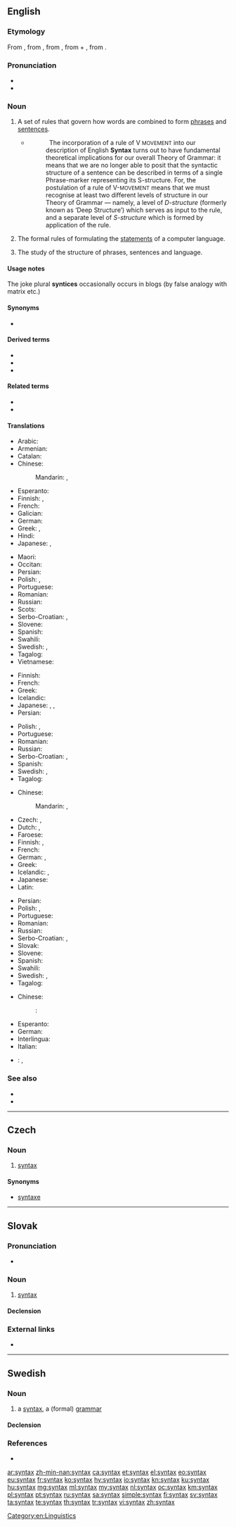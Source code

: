==English==
{{wikipedia}}

===Etymology===
From {{etyl|fr|en}} {{m|fr|syntaxe}}, from {{etyl|LL.|en}} {{m|la|syntaxis}}, from {{etyl|grc|en}} {{m|grc|σύνταξις}}, from {{m|grc|σύν||together}} + {{m|grc|τάξις||arrangement}}, from {{m|grc|τάσσω||I arrange}}.

===Pronunciation===
* {{IPA|/ˈsɪn.tæks/|lang=en}}
* {{homophones|sin tax|lang=en}}

===Noun===
{{en-noun|~|syntaxes}}

# A set of rules that govern how words are combined to form [[phrase]]s and [[sentence]]s.
#* {{quote-book|year=1988|author=Andrew Radford|title=Transformational grammar: a first course|location=Cambridge, UK|publisher=Cambridge University Press|page=410|chapter=8}}
#*: &nbsp;&nbsp;The incorporation of a rule of V <small>MOVEMENT</small> into our description of English '''Syntax''' turns out to have fundamental theoretical implications for our overall Theory of Grammar: it means that we are no longer able to posit that the syntactic structure of a sentence can be described in terms of a single Phrase-marker representing its S-structure. For, the postulation of a rule of V-<small>MOVEMENT</small> means that we must recognise at least two different levels of structure in our Theory of Grammar — namely, a level of ''D-structure'' (formerly known as ‘Deep Structureʼ) which serves as input to the rule, and a separate level of ''S-structure'' which is formed by application of the rule.
# {{lb|en|computing|countable}} The formal rules of formulating the [[statements]] of a computer language.
# {{lb|en|linguistics}} The study of the structure of phrases, sentences and language.

====Usage notes====
The joke plural '''syntices''' occasionally occurs in blogs (by false analogy with matrix etc.)

====Synonyms====
* {{sense|grammar}} {{l|en|syntaxis}}

====Derived terms====
* {{l|en|morphosyntax}}
* {{l|en|syntactic}}
* {{l|en|syntactician}}

====Related terms====
* {{l|en|syntax error}}
* {{l|en|syntax highlighting}}

====Translations====
{{trans-top|set of rules that govern how words are combined}}
* Arabic: {{t|ar|بِنَاء جُمْلَة|m}}
* Armenian: {{l|hy|շարահյուսություն}}
* Catalan: {{t+|ca|sintaxi|f}}
* Chinese:
*: Mandarin: {{t+|cmn|句法|tr=jùfǎ|sc=Hani}}, {{t+|cmn|造句|tr=zàojù|sc=Hani}}
* Esperanto: {{t|eo|sintakso}}
* Finnish: {{t+|fi|lauseoppi}}, {{t+|fi|syntaksi}}
* French: {{t+|fr|syntaxe|f}}
* Galician: {{t|gl|sintaxe|f}}
* German: {{t+|de|Syntax|f}}
* Greek: {{t+|el|συντακτικό|n}}, {{t+|el|σύνταξη|f}}
* Hindi: {{t|hi|वक्यरचना|f|sc=Deva}}
* Japanese: {{t|ja|統語法|tr=とうごほう, tōgohō|sc=Jpan}}, {{t|ja|構文|tr=こうぶん, kōbun|sc=Jpan}}
{{trans-mid}}
* Maori: {{t|mi|wetereo}}
* Occitan: {{t+|oc|sintaxi|f}}
* Persian: {{t+|fa|نحو}}
* Polish: {{t+|pl|składnia|f}}, {{t|pl|syntaksa|f}}
* Portuguese: {{t+|pt|sintaxe|f}}
* Romanian: {{t+|ro|sintaxă|f}}
* Russian: {{t+|ru|си́нтаксис|m}}
* Scots: {{t|sco|seentax}}
* Serbo-Croatian: {{t+|sh|sklàdnja|f}}, {{t+|sh|sìntaksa|f}}
* Slovene: {{t+|sl|skladnja}}
* Spanish: {{t+|es|sintaxis|f}}
* Swahili: {{t|sw|sintaksia}}
* Swedish: {{t+|sv|syntax|c}}, {{t+|sv|grammatik|c}}
* Tagalog: {{t|tl|palaugnayan}}
* Vietnamese: {{t+|vi|cú pháp}}
{{trans-bottom}}

{{trans-top|formal rules of a computer language}}
* Finnish: {{t+|fi|syntaksi}}
* French: {{t+|fr|syntaxe|f}}
* Greek: {{t+|el|συντακτικό|n}}
* Icelandic: {{t|is|málskipan|f}}
* Japanese: {{t+|ja|文法|tr=ぶんぽう, bunpō|sc=Jpan}}, {{t|ja|構文|tr=こうぶん, kōbun|sc=Jpan}}, {{t|ja|シンタックス|tr=shintakkusu|sc=Jpan}}
* Persian: {{t+|fa|نحو}}
{{trans-mid}}
* Polish: {{t+|pl|składnia|f}}, {{t|pl|syntaksa|f}}
* Portuguese: {{t+|pt|sintaxe|f}}
* Romanian: {{t+|ro|sintaxă|f}}
* Russian: {{t+|ru|си́нтаксис|m}}
* Serbo-Croatian: {{t+|sh|sklàdnja|f}}, {{t+|sh|sìntaksa|f}}
* Spanish: {{t+|es|sintaxis|f}}
* Swedish: {{t+|sv|syntax|c}}, {{t+|sv|grammatik|c}}
* Tagalog: {{t|tl|palaugnayan}}
{{trans-bottom}}

{{trans-top|study of the structure of phrases and sentences}}
* Chinese:
*: Mandarin: {{t+|cmn|句法|tr=jùfǎ|sc=Hani}}, {{t+|cmn|语法学|tr=yǔfǎxué|sc=Hani}}
* Czech: {{t|cs|syntax|f}}, {{t|cs|syntaxe|f}}
* Dutch: {{t|nl|zinsleer|f}}, {{t|nl|syntaxis|f}}
* Faroese: {{t|fo|orðalagslæra|f}}
* Finnish: {{t+|fi|lauseoppi}}, {{t+|fi|syntaksi}}
* French: {{t+|fr|syntaxe|f}}
* German: {{t+|de|Satzlehre|f}}, {{t+|de|Syntax|f}}
* Greek: {{t+|el|συντακτικό|n}}
* Icelandic: {{t+|is|setningafræði|f}}, {{qualifier|dated}} {{t|is|orðskipunarfræði|f}}
* Japanese: {{t|ja|統語論|tr=とうごろん, tōgoron|sc=Jpan}}
* Latin: {{t|la|syntaxis|f}}
{{trans-mid}}
* Persian: {{t+|fa|نحو}}
* Polish: {{t+|pl|składnia|f}}, {{t|pl|syntaksa|f}}
* Portuguese: {{t+|pt|sintaxe|f}}
* Romanian: {{t+|ro|sintaxă|f}}
* Russian: {{t+|ru|си́нтаксис|m}}
* Serbo-Croatian: {{t+|sh|sklàdnja|f}}, {{t+|sh|sìntaksa|f}}
* Slovak: {{t|sk|syntax|f}}
* Slovene: {{t+|sl|skladnja}}
* Spanish: {{t+|es|sintaxis|f}}
* Swahili: {{t|sw|sintaksia}}
* Swedish: {{t+|sv|syntax|c}}, {{t+|sv|grammatik|c}}
* Tagalog: {{t|tl|palaugnayan}}
{{trans-bottom}}

{{checktrans-top}}
* Chinese:
*: {{ttbc|cmn}}: {{t-check|zh|造句}}
* Esperanto: {{t-check|eo|sintakso}}
* German: {{t-check|de|Syntax|f}}
* Interlingua: {{t-check|ia|syntaxe}}
* Italian: {{t-check|it|sintassi|f}}
* {{ttbc|fa}}: {{t-check|fa|جمله‌شناسی|tr=jomle-shenasi}}, {{t-check|fa|نحو|tr=nahv}}
{{trans-bottom}}

===See also===
* {{l|en|grammar}}
* {{l|en|morphology}}

[[Category:en:Linguistics]]

----

==Czech==

===Noun===
{{cs-noun|g=f}}

# {{lb|cs|linguistics|computing}} [[#English|syntax]]

====Synonyms====
* [[syntaxe]] {{g|f}}

----

==Slovak==

===Pronunciation===
* {{IPA|/ˈsin.taks/|lang=sk}}

===Noun===
{{sk-noun|g=f|gen=syntaxe|decl=dlaň}}

# [[#English|syntax]] {{lb|sk|linguistics}}

====Declension====
{{sk-decl-noun-sg|syntax|syntaxe|syntaxi|syntax|syntaxi|syntaxou}}

===External links===
* {{R:SDK}}

----

==Swedish==

===Noun===
{{sv-noun|c}}

# a [[#English|syntax]], a (formal) [[grammar]]

====Declension====
{{sv-infl-noun-c-er|genitive=}}

===References===
* {{R:SAOL}}

[[ar:syntax]]
[[zh-min-nan:syntax]]
[[ca:syntax]]
[[et:syntax]]
[[el:syntax]]
[[eo:syntax]]
[[eu:syntax]]
[[fr:syntax]]
[[ko:syntax]]
[[hy:syntax]]
[[io:syntax]]
[[kn:syntax]]
[[ku:syntax]]
[[hu:syntax]]
[[mg:syntax]]
[[ml:syntax]]
[[my:syntax]]
[[nl:syntax]]
[[oc:syntax]]
[[km:syntax]]
[[pl:syntax]]
[[pt:syntax]]
[[ru:syntax]]
[[sa:syntax]]
[[simple:syntax]]
[[fi:syntax]]
[[sv:syntax]]
[[ta:syntax]]
[[te:syntax]]
[[th:syntax]]
[[tr:syntax]]
[[vi:syntax]]
[[zh:syntax]]